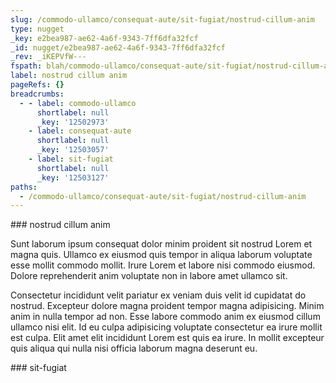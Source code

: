 ```yaml
---
slug: /commodo-ullamco/consequat-aute/sit-fugiat/nostrud-cillum-anim
type: nugget
_key: e2bea987-ae62-4a6f-9343-7ff6dfa32fcf
_id: nugget/e2bea987-ae62-4a6f-9343-7ff6dfa32fcf
_rev: _iKEPVfW---
fspath: blah/commodo-ullamco/consequat-aute/sit-fugiat/nostrud-cillum-anim.md
label: nostrud cillum anim
pageRefs: {}
breadcrumbs:
  - - label: commodo-ullamco
      shortlabel: null
      _key: '12502973'
    - label: consequat-aute
      shortlabel: null
      _key: '12503057'
    - label: sit-fugiat
      shortlabel: null
      _key: '12503127'
paths:
  - /commodo-ullamco/consequat-aute/sit-fugiat/nostrud-cillum-anim
---
```


<NuggetArea>
<Nugget slug="/commodo-ullamco/consequat-aute/sit-fugiat/nostrud-cillum-anim" type="nugget" _key="e2bea987-ae62-4a6f-9343-7ff6dfa32fcf" _id="nugget/e2bea987-ae62-4a6f-9343-7ff6dfa32fcf" _rev="_iKEPVfW---" fspath="blah/commodo-ullamco/consequat-aute/sit-fugiat/nostrud-cillum-anim.md" label="nostrud cillum anim" paths="/commodo-ullamco/consequat-aute/sit-fugiat/nostrud-cillum-anim">
<NuggetBody>
### nostrud cillum anim

Sunt laborum ipsum consequat dolor minim proident sit nostrud Lorem et magna quis. Ullamco ex eiusmod quis tempor in aliqua laborum voluptate esse mollit commodo mollit. Irure Lorem et labore nisi commodo eiusmod. Dolore reprehenderit anim voluptate non in labore amet ullamco sit.

Consectetur incididunt velit pariatur ex veniam duis velit id cupidatat do nostrud. Excepteur dolore magna proident tempor magna adipisicing. Minim anim in nulla tempor ad non. Esse labore commodo anim ex eiusmod cillum ullamco nisi elit. Id eu culpa adipisicing voluptate consectetur ea irure mollit est culpa. Elit amet elit incididunt Lorem est quis ea irure. In mollit excepteur quis aliqua qui nulla nisi officia laborum magna deserunt eu.

</NuggetBody>
<Breadcrumbs>
<Crumbs>
<Crumb _key="12502973" label="commodo-ullamco" /><Crumb _key="12503057" label="consequat-aute" /><Crumb _key="12503127" label="sit-fugiat" />
</Crumbs>
</Breadcrumbs>
</Nugget>

<NuggetsInbound>
</NuggetsInbound>
<NuggetsOutbound>
</NuggetsOutbound>
</NuggetArea>
<PassagesInbound>
<Passage direction="inbound" type="passage" _key="12503127" _id="passage/12503127" _rev="_iKEPVfO--A" label="sit-fugiat" passage="sit-fugiat" fspath="blah/commodo-ullamco/consequat-aute/sit-fugiat" paths="/commodo-ullamco/consequat-aute/sit-fugiat" slug="/commodo-ullamco/consequat-aute/sit-fugiat">
<NuggetBody>
### sit-fugiat

</NuggetBody>
<Breadcrumbs>
<Crumbs>
<Crumb _key="12502973" label="commodo-ullamco" /><Crumb _key="12503057" label="consequat-aute" />
</Crumbs>
</Breadcrumbs>
</Passage>

</PassagesInbound>
<PassagesOutbound>
</PassagesOutbound>